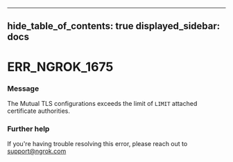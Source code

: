 

---
hide_table_of_contents: true
displayed_sidebar: docs
---


# ERR_NGROK_1675

### Message
The Mutual TLS configurations exceeds the limit of `LIMIT` attached certificate authorities.

<ErrorDetails />



### Further help
If you're having trouble resolving this error, please reach out to [support@ngrok.com](mailto:support@ngrok.com?subject=Help%20with%20ERR_NGROK_1675)

